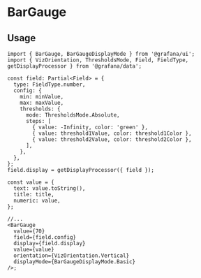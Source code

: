 
<Meta title="MDX|BarGauge" component={BarGauge} />

# BarGauge

## Usage

```tsx
import { BarGauge, BarGaugeDisplayMode } from '@grafana/ui';
import { VizOrientation, ThresholdsMode, Field, FieldType, getDisplayProcessor } from '@grafana/data';

const field: Partial<Field> = {
  type: FieldType.number,
  config: {
    min: minValue,
    max: maxValue,
    thresholds: {
      mode: ThresholdsMode.Absolute,
      steps: [
        { value: -Infinity, color: 'green' },
        { value: threshold1Value, color: threshold1Color },
        { value: threshold2Value, color: threshold2Color },
      ],
    },
  },
};
field.display = getDisplayProcessor({ field });

const value = {
  text: value.toString(),
  title: title,
  numeric: value,
};

//...
<BarGauge
  value={70}
  field={field.config}
  display={field.display}
  value={value}
  orientation={VizOrientation.Vertical}
  displayMode={BarGaugeDisplayMode.Basic}
/>;
```

<Props of={BarGauge} />
